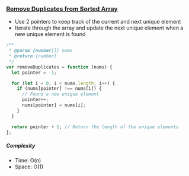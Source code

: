 ### [Remove Duplicates from Sorted Array](https://leetcode.com/problems/remove-duplicates-from-sorted-array/)

- Use 2 pointers to keep track of the current and next unique element
- Iterate through the array and update the next unique element when a new unique element is found

```js copy
/**
 * @param {number[]} nums
 * @return {number}
 */
var removeDuplicates = function (nums) {
  let pointer = -1;

  for (let i = 0; i < nums.length; i++) {
    if (nums[pointer] !== nums[i]) {
      // Found a new unique element
      pointer++;
      nums[pointer] = nums[i];
    }
  }

  return pointer + 1; // Return the length of the unique elements
};
```

##### Complexity

- Time: O(n)
- Space: O(1)
